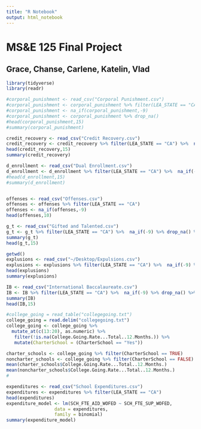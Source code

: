 ```yaml
---
title: "R Notebook"
output: html_notebook
---
```


# MS&E 125 Final Project
## Grace, Chanse, Carlene, Katelin, Vlad

```r
library(tidyverse)
library(readr)
```

```r
#corporal_punishment <- read_csv("Corporal Punishment.csv")
#corporal_punishment <- corporal_punishment %>% filter(LEA_STATE == "CA") %>% select(LEAID,LEA_NAME,SCHID, SCH_NAME,COMBOKEY,SCH_CORPINSTANCES_IND,SCH_CORPINSTANCES_WDIS,SCH_CORPINSTANCES_WODIS)
#corporal_punishment <- na_if(corporal_punishment,-9)
#corporal_punishment <- corporal_punishment %>% drop_na()
#head(corporal_punishment,15)
#summary(corporal_punishment)

credit_recovery <- read_csv("Credit Recovery.csv")
credit_recovery <- credit_recovery %>% filter(LEA_STATE == "CA") %>%  na_if(-9) %>% drop_na()
head(credit_recovery,15)
summary(credit_recovery)

d_enrollment <- read_csv("Dual Enrollment.csv")
d_enrollment <- d_enrollment %>% filter(LEA_STATE == "CA") %>%  na_if(-9) %>% drop_na() %>% select(LEAID,LEA_NAME,SCHID, SCH_NAME,COMBOKEY,SCH_DUAL_IND,TOT_DUAL_F,TOT_DUAL_M,SCH_DUALENR_LEP_F,SCH_DUALENR_LEP_M,SCH_DUALENR_IDEA_F,SCH_DUALENR_IDEA_M)
#head(d_enrollment,15)
#summary(d_enrollment)


offenses <- read_csv("Offenses.csv")
offenses <- offenses %>% filter(LEA_STATE == "CA") 
offenses <- na_if(offenses,-9)
head(offenses,10)

```

```r
g_t <- read_csv("Gifted and Talented.csv")
g_t <- g_t %>% filter(LEA_STATE == "CA") %>%  na_if(-9) %>% drop_na() %>% select(LEAID,LEA_NAME,SCHID, SCH_NAME,COMBOKEY,SCH_GT_IND,SCH_GTENR_LEP_M,SCH_GTENR_LEP_F,SCH_GTENR_IDEA_M,SCH_GTENR_IDEA_F)
summary(g_t)
head(g_t,15)
```


```r
getwd()
explusions <- read_csv("~/Desktop/Expulsions.csv")
explusions <- explusions %>% filter(LEA_STATE == "CA") %>%  na_if(-9) %>% drop_na()
head(explusions)
summary(explusions)
```

```r
IB <- read_csv("International Baccalaureate.csv")
IB <- IB %>% filter(LEA_STATE == "CA") %>%  na_if(-9) %>% drop_na() %>% select(LEAID,LEA_NAME,SCHID, SCH_NAME,COMBOKEY,SCH_IBENR_IND,SCH_IBENR_LEP_M,SCH_IBENR_LEP_F,SCH_IBENR_IDEA_M,SCH_IBENR_IDEA_F)
summary(IB)
head(IB,15)
```

```r
#college_going = read_table("collegegoing.txt")
college_going = read.delim("collegegoing.txt")
college_going <- college_going %>% 
  mutate_at(c(13:20), as.numeric) %>%
   filter(!is.na(College.Going.Rate...Total..12.Months.)) %>%
   mutate(CharterSchool = (CharterSchool == "Yes"))

charter_schools <- college_going %>% filter(CharterSchool == TRUE)
noncharter_schools <- college_going %>% filter(CharterSchool == FALSE)
mean(charter_schools$College.Going.Rate...Total..12.Months.)
mean(noncharter_schools$College.Going.Rate...Total..12.Months.)
#
```
```r
expenditures <- read_csv("School Expenditures.csv")
expenditures <- expenditures %>% filter(LEA_STATE == "CA") 
head(expenditures)
expenditure_model <- lm(SCH_FTE_AID_WOFED ~ SCH_FTE_SUP_WOFED, 
                  data = expenditures,
                  family = binomial)
summary(expenditure_model)
```

